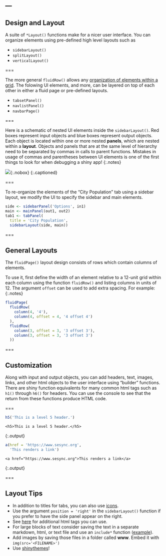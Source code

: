 ---
---

## Design and Layout

A suite of `*Layout()` functions make for a nicer user interface. You can
organize elements using pre-defined high level layouts such as

- `sidebarLayout()`
- `splitLayout()`
- `verticalLayout()`

===

The more general `fluidRow()` allows any [organization of elements within a
grid](http://shiny.rstudio.com/articles/layout-guide.html#grid-layouts-in-depth).
The folowing UI elements, and more, can be layered on top of each other in
either a fluid page or pre-defined layouts.

- `tabsetPanel()`
- `navlistPanel()`
- `navbarPage()`

===

Here is a schematic of nested UI elements inside the `sidebarLayout()`. Red
boxes represent input objects and blue boxes represent output objects. Each
object is located within one or more nested **panels**, which are nested within
a **layout**. Objects and panels that are at the same level of hierarchy need to
be separated by commas in calls to parent functions. Mistakes in usage of commas
and parentheses between UI elements is one of the first things to look for when
debugging a shiny app!
{:.notes}

![]({% include asset.html path="images/layout3.png" %}){:.nobox}
{:.captioned}

===

To re-organize the elements of the "City Population" tab using a sidebar layout, we
modify the UI to specify the sidebar and main elements.

```r
side <- sidebarPanel('Options', in1)
main <- mainPanel(out1, out2)
tab1 <- tabPanel(
  title = 'City Population',
  sidebarLayout(side, main))
```

===

## General Layouts

The `fluidPage()` layout design consists of rows which contain columns of
elements.

To use it, first define the width of an element relative to a 12-unit
grid within each column using the function `fluidRow()` and listing columns in
units of 12. The argument `offset` can be used to add extra spacing. For
example:
{:.notes}

```r
fluidPage(
  fluidRow(
    column(4, '4'),
    column(4, offset = 4, '4 offset 4')      
  ),
  fluidRow(
    column(3, offset = 3, '3 offset 3'),
    column(3, offset = 3, '3 offset 3')  
  ))

```

===

## Customization

Along with input and output objects, you can add headers, text, images, links,
and other html objects to the user interface using "builder" functions. There
are shiny function equivalents for many common html tags such as `h1()` through
`h6()` for headers. You can use the console to see that the return from these
functions produce HTML code.

===

```r
h5('This is a level 5 header.')
```
~~~
<h5>This is a level 5 header.</h5>
~~~
{:.output}


```r
a(href = 'https://www.sesync.org',
  'This renders a link')
```
~~~
<a href="https://www.sesync.org">This renders a link</a>
~~~
{:.output}

===

## Layout Tips

- In addition to titles for tabs, you can also use
  [icons](http://shiny.rstudio.com/reference/shiny/latest/icon.html).
- Use the argument `position = 'right'` in the `sidebarLayout()` function if you
  prefer to have the side panel appear on the right.
- See [here](http://shiny.rstudio.com/articles/tag-glossary.html) for additional
  html tags you can use.
- For large blocks of text consider saving the text in a separate markdown,
  html, or text file and use an `include*` function
  ([example](http://shiny.rstudio.com/gallery/including-html-text-and-markdown-files.html)).
- Add images by saving those files in a folder called **www**. Embed it with
  `img(src='<FILENAME>')`
- Use [shinythemes](http://rstudio.github.io/shinythemes/)!
